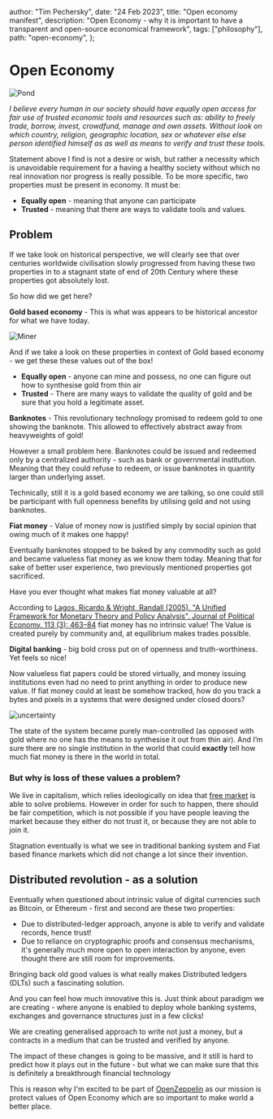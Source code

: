   author: "Tim Pechersky",
  date: "24 Feb 2023",
  title: "Open economy manifest",
  description:
    "Open Economy - why it is important to have a transparent and open-source economical framework",
  tags: ["philosophy"],
  path: "open-economy",
};

# Open Economy

![Pond](/pond.png "Pond")

_I believe every human in our society should have equally open access for fair use of trusted economic tools and resources such as: ability to freely trade, borrow, invest, crowdfund, manage and own assets. Without look on which country, religion, geographic location, sex or whatever else else person identified himself as as well as means to verify and trust these tools._

Statement above I find is not a desire or wish, but rather a necessity which is unavoidable requirement for a having a healthy society without which no real innovation nor progress is really possible. To be more specific, two properties must be present in economy. It must be:

- **Equally open** - meaning that anyone can participate
- **Trusted** - meaning that there are ways to validate tools and values.

## Problem

If we take look on historical perspective, we will clearly see that over centuries worldwide civilisation slowly progressed from having these two properties in to a stagnant state of end of 20th Century where these properties got absolutely lost.

So how did we get here?

**Gold based economy** - This is what was appears to be historical ancestor for what we have today.

![Miner](/miner.png "Miner")

And if we take a look on these properties in context of Gold based economy - we get these these values out of the box!

- **Equally open** - anyone can mine and possess, no one can figure out how to synthesise gold from thin air
- **Trusted** - There are many ways to validate the quality of gold and be sure that you hold a legitimate asset.

**Banknotes** - This revolutionary technology promised to redeem gold to one showing the banknote. This allowed to effectively abstract away from heavyweights of gold!

However a small problem here. Banknotes could be issued and redeemed only by a centralized authority - such as bank or governmental institution. Meaning that they could refuse to redeem, or issue banknotes in quantity larger than underlying asset.

Technically, still it is a gold based economy we are talking, so one could still be participant with full openness benefits by utilising gold and not using banknotes.

**Fiat money** - Value of money now is justified simply by social opinion that owing much of it makes one happy!

Eventually banknotes stopped to be baked by any commodity such as gold and became valueless fiat money as we know them today. Meaning that for sake of better user experience, two previously mentioned properties got sacrificed.

Have you ever thought what makes fiat money valuable at all?

According to [Lagos, Ricardo & Wright, Randall (2005). "A Unified Framework for Monetary Theory and Policy Analysis". Journal of Political Economy. 113 (3): 463–84](https://www.journals.uchicago.edu/doi/10.1086/429804) fiat money has no intrinsic value! The Value is created purely by community and, at equilibrium makes trades possible.

**Digital banking** - big bold cross put on of openness and truth-worthiness. Yet feels so nice!

Now valueless fiat papers could be stored virtually, and money issuing institutions even had no need to print anything in order to produce new value. If fiat money could at least be somehow tracked, how do you track a bytes and pixels in a systems that were designed under closed doors?

![uncertainty](/uncertaincy.webp "Uncertainty")

The state of the system became purely man-controlled (as opposed with gold where no one has the means to synthesise it out from thin air). And I’m sure there are no single institution in the world that could **exactly** tell how much fiat money is there in the world in total.

### But why is loss of these values a problem?

We live in capitalism, which relies ideologically on idea that [free market](https://en.wikipedia.org/wiki/Free_market) is able to solve problems. However in order for such to happen, there should be fair competition, which is not possible if you have people leaving the market because they either do not trust it, or because they are not able to join it.

Stagnation eventually is what we see in traditional banking system and Fiat based finance markets which did not change a lot since their invention.

## Distributed revolution - as a solution

Eventually when questioned about intrinsic value of digital currencies such as Bitcoin, or Ethereum - first and second are these two properties:

- Due to distributed-ledger approach, anyone is able to verify and validate records, hence trust!
- Due to reliance on cryptographic proofs and consensus mechanisms, it's generally much more open to open interaction by anyone, even thought there are still room for improvements.

Bringing back old good values is what really makes Distributed ledgers (DLTs) such a fascinating solution.

And you can feel how much innovative this is. Just think about paradigm we are creating - where anyone is enabled to deploy whole banking systems, exchanges and governance structures just in a few clicks!

We are creating generalised approach to write not just a money, but a contracts in a medium that can be trusted and verified by anyone.

The impact of these changes is going to be massive, and it still is hard to predict how it plays out in the future - but what we can make sure that this is definitely a breakthrough financial technology

This is reason why I'm excited to be part of [OpenZeppelin](https://www.openzeppelin.com/) as our mission is protect values of Open Economy which are so important to make world a better place.
